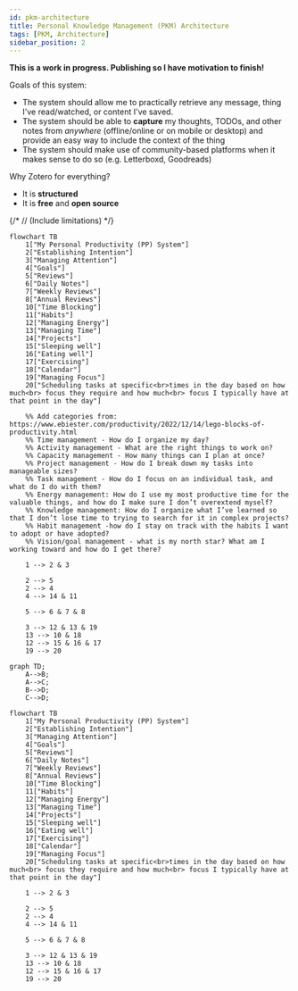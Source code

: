 ```yaml
---
id: pkm-architecture
title: Personal Knowledge Management (PKM) Architecture
tags: [PKM, Architecture]
sidebar_position: 2
---
```



**This is a work in progress. Publishing so I have motivation to finish!**

Goals of this system:

- The system should allow me to practically retrieve any message, thing I've read/watched, or content I've saved.
- The system should be able to **capture** my thoughts, TODOs, and other notes from _anywhere_ (offline/online or on mobile or desktop) and provide an easy way to include the context of the thing
- The system should make use of community-based platforms when it makes sense to do so (e.g. Letterboxd, Goodreads)

Why Zotero for everything?

- It is **structured**
- It is **free** and **open source**

{/* // (Include limitations) */}

```mermaid
flowchart TB
	1["My Personal Productivity (PP) System"]
	2["Establishing Intention"]
	3["Managing Attention"]
	4["Goals"]
	5["Reviews"]
	6["Daily Notes"]
	7["Weekly Reviews"]
	8["Annual Reviews"]
	10["Time Blocking"]
	11["Habits"]
	12["Managing Energy"]
	13["Managing Time"]
	14["Projects"]
	15["Sleeping well"]
	16["Eating well"]
	17["Exercising"]
	18["Calendar"]
	19["Managing Focus"]
	20["Scheduling tasks at specific<br>times in the day based on how much<br> focus they require and how much<br> focus I typically have at that point in the day"]

	%% Add categories from: https://www.ebiester.com/productivity/2022/12/14/lego-blocks-of-productivity.html
	%% Time management - How do I organize my day?
	%% Activity management - What are the right things to work on?
	%% Capacity management - How many things can I plan at once?
	%% Project management - How do I break down my tasks into manageable sizes?
	%% Task management - How do I focus on an individual task, and what do I do with them?
	%% Energy management: How do I use my most productive time for the valuable things, and how do I make sure I don’t overextend myself?
	%% Knowledge management: How do I organize what I’ve learned so that I don’t lose time to trying to search for it in complex projects?
	%% Habit management -how do I stay on track with the habits I want to adopt or have adopted?
	%% Vision/goal management - what is my north star? What am I working toward and how do I get there?

	1 --> 2 & 3

	2 --> 5
	2 --> 4
	4 --> 14 & 11

	5 --> 6 & 7 & 8

	3 --> 12 & 13 & 19
	13 --> 10 & 18
	12 --> 15 & 16 & 17
	19 --> 20
```

```mermaid
graph TD;
    A-->B;
    A-->C;
    B-->D;
    C-->D;
```

```mermaid
flowchart TB
	1["My Personal Productivity (PP) System"]
	2["Establishing Intention"]
	3["Managing Attention"]
	4["Goals"]
	5["Reviews"]
	6["Daily Notes"]
	7["Weekly Reviews"]
	8["Annual Reviews"]
	10["Time Blocking"]
	11["Habits"]
	12["Managing Energy"]
	13["Managing Time"]
	14["Projects"]
	15["Sleeping well"]
	16["Eating well"]
	17["Exercising"]
	18["Calendar"]
	19["Managing Focus"]
	20["Scheduling tasks at specific<br>times in the day based on how much<br> focus they require and how much<br> focus I typically have at that point in the day"]

	1 --> 2 & 3

	2 --> 5
	2 --> 4
	4 --> 14 & 11

	5 --> 6 & 7 & 8

	3 --> 12 & 13 & 19
	13 --> 10 & 18
	12 --> 15 & 16 & 17
	19 --> 20
```

<Drawio content={pkmArchitecture} />
